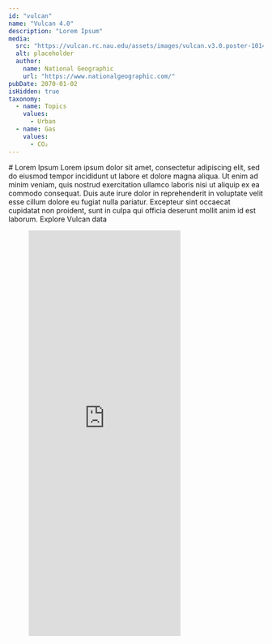 ```yaml
---
id: "vulcan"
name: "Vulcan 4.0"
description: "Lorem Ipsum"
media:
  src: "https://vulcan.rc.nau.edu/assets/images/vulcan.v3.0.poster-1014x633.png"
  alt: placeholder
  author:
    name: National Geographic
    url: "https://www.nationalgeographic.com/"
pubDate: 2070-01-02
isHidden: true
taxonomy:
  - name: Topics
    values:
      - Urban
  - name: Gas
    values:
      - CO₂
---
```


<Block>
    <Prose>
        # Lorem Ipsum
        Lorem ipsum dolor sit amet, consectetur adipiscing elit, sed do eiusmod tempor incididunt ut labore et dolore magna aliqua. Ut enim ad minim veniam, quis nostrud exercitation ullamco laboris nisi ut aliquip ex ea commodo consequat. Duis aute irure dolor in reprehenderit in voluptate velit esse cillum dolore eu fugiat nulla pariatur. Excepteur sint occaecat cupidatat non proident, sunt in culpa qui officia deserunt mollit anim id est laborum.
    </Prose>
</Block>

<Block>
  <Prose>
    <Link to='/exploration?datasets=[{"id":"vulcan-ff-co2","settings":{"isVisible":true,"opacity":100,"analysisMetrics":[{"id":"mean","label":"Average","chartLabel":"Average","themeColor":"infographicB"}]}}]&taxonomy={}&date=2021-01-01T06:00:00.000Z'> Explore Vulcan data </Link>
  </Prose>
</Block>

<Block type="wide">
  <Figure>
    <Embed
      height="800"
      src="http://ghgc-custom-interfaces-develop-urban-dashboard.s3-website-us-west-2.amazonaws.com"
    />
  </Figure>
</Block>

